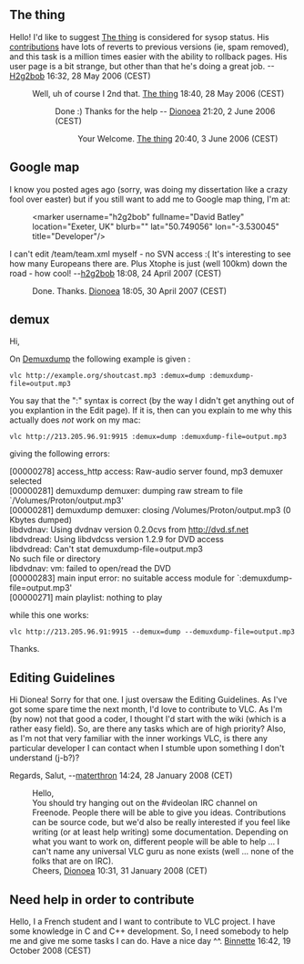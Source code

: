 == The thing ==

Hello! I'd like to suggest [[User:The thing|The thing]] is considered for sysop status. His [[Special:Contributions/The_thing|contributions]] have lots of reverts to previous versions (ie, spam removed), and this task is a million times easier with the ability to rollback pages. His user page is a bit strange, but other than that he's doing a great job. --[[User:H2g2bob|H2g2bob]] 16:32, 28 May 2006 (CEST)
:Well, uh of course I 2nd that. [[User:The thing|The thing]] 18:40, 28 May 2006 (CEST)
::Done :) Thanks for the help -- [[User:Dionoea|Dionoea]] 21:20, 2 June 2006 (CEST)
:::Your Welcome. [[User:The thing|The thing]] 20:40, 3 June 2006 (CEST)

== Google map ==

I know you posted ages ago (sorry, was doing my dissertation like a crazy fool over easter) but if you still want to add me to Google map thing, I'm at:
:&lt;marker username="h2g2bob" fullname="David Batley" location="Exeter, UK" blurb="" lat="50.749056" lon="-3.530045" title="Developer"/&gt;
I can't edit /team/team.xml myself - no SVN access :( It's interesting to see how many Europeans there are. Plus Xtophe is just (well 100km) down the road - how cool! --[[User:H2g2bob|h2g2bob]] 18:08, 24 April 2007 (CEST)
:Done. Thanks. [[User:Dionoea|Dionoea]] 18:05, 30 April 2007 (CEST)

== demux ==

Hi,

On [[Demuxdump]] the following example is given :

 vlc <nowiki>http://example.org/shoutcast.mp3</nowiki> :demux=dump :demuxdump-file=output.mp3

You say that the ":" syntax is correct (by the way I didn't get anything out of you explantion in the Edit page). If it is, then can you explain to me why this actually does ''not'' work on my mac:

 vlc <nowiki>http://213.205.96.91:9915</nowiki> :demux=dump :demuxdump-file=output.mp3

giving the following errors:

[00000278] access_http access: Raw-audio server found, mp3 demuxer selected<br>
[00000281] demuxdump demuxer: dumping raw stream to file `/Volumes/Proton/output.mp3'<br>
[00000281] demuxdump demuxer: closing /Volumes/Proton/output.mp3 (0 Kbytes dumped)<br>
libdvdnav: Using dvdnav version 0.2.0cvs from http://dvd.sf.net<br>
libdvdread: Using libdvdcss version 1.2.9 for DVD access<br>
libdvdread: Can't stat demuxdump-file=output.mp3<br>
No such file or directory<br>
libdvdnav: vm: failed to open/read the DVD<br>
[00000283] main input error: no suitable access module for `:demuxdump-file=output.mp3'<br>
[00000271] main playlist: nothing to play<br>


while this one works:

 vlc <nowiki>http://213.205.96.91:9915</nowiki> --demux=dump --demuxdump-file=output.mp3


Thanks.

== Editing Guidelines ==

Hi Dionea!
Sorry for that one. I just oversaw the Editing Guidelines.
As I've got some spare time the next month, I'd love to contribute to VLC. As I'm (by now) not that good a coder, I thought I'd start with the wiki (which is a rather easy field). So, are there any tasks which are of high priority? Also, as I'm not that very familiar with the inner workings VLC, is there any particular developer I can contact when I stumble upon something I don't understand (j-b?)? 

Regards, Salut,
--[[User:Materthron|materthron]] 14:24, 28 January 2008 (CET)

:Hello,
:You should try hanging out on the #videolan IRC channel on Freenode. People there will be able to give you ideas. Contributions can be source code, but we'd also be really interested if you feel like writing (or at least help writing) some documentation. Depending on what you want to work on, different people will be able to help ... I can't name any universal VLC guru as none exists (well ... none of the folks that are on IRC).
:Cheers, [[User:Dionoea|Dionoea]] 10:31, 31 January 2008 (CET)

==Need help in order to contribute==
Hello, I a French student and I want to contribute to VLC project. I have some knowledge in C and C++ development. So, I need somebody to help me and give me some tasks I can do. Have a nice day ^^. [[User:Binnette|Binnette]] 16:42, 19 October 2008 (CEST)